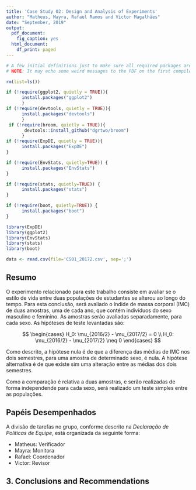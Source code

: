 ---
title: 'Case Study 02: Design and Analysis of Experiments'
author: "Matheus, Mayra, Rafael Ramos and Victor Magalhães"
date: "September, 2019"
output:
  pdf_document:
    fig_caption: yes
  html_document:
    df_print: paged
---

```{r setup,results='hide',warning=FALSE,echo=FALSE}
# A few initial definitions just to make sure all required packages are installed. Change as needed.
# NOTE: It may echo some weird messages to the PDF on the first compile (package installation messages). Run twice and the problem will (hopefully) go away.

rm(list=ls())

if (!require(ggplot2, quietly = TRUE)){
      install.packages("ggplot2")
      }
if (!require(devtools, quietly = TRUE)){
      install.packages("devtools")
      }
 if (!require(broom, quietly = TRUE)){
       devtools::install_github("dgrtwo/broom")
      }
if (!require(ExpDE, quietly = TRUE)){
      install.packages("ExpDE")
}

if (!require(EnvStats, quietly=TRUE)) {
      install.packages("EnvStats")
}

if (!require(stats, quietly=TRUE)) {
      install.packages("stats")
}

if (!require(boot, quietly=TRUE)) {
      install.packages("boot")
}

library(ExpDE)
library(ggplot2)
library(EnvStats)
library(stats)
library(boot)

data <- read.csv(file='CS01_20172.csv', sep=';')

```
## Resumo

O experimento relacionado para este trabalho consiste em avaliar se o estilo de vida entre duas populações de estudantes se alterou ao longo do tempo. Para esta conclusão, será avaliado o índide de massa corporal (IMC) de duas amostras, uma de cada ano, que contém indivíduos do sexo masculino e feminino. As amostras serão avaliadas separadamente, para cada sexo. As hipóteses de teste levantadas são:

$$
\begin{cases}
  H_0: \mu_{2016/2} - \mu_{2017/2} = 0 \\
  H_0: \mu_{2016/2} - \mu_{2017/2} \neq 0
\end{cases}
$$

Como descrito, a hipótese nula é de que a diferença das médias de IMC nos dois semestres, para uma amostra de determinado sexo, é nula. A hipótese alternativa é de que existe sim uma alteração entre as médias dos dois semestres.

Como a comparação é relativa a duas amostras, e serão realizadas de forma independende para cada sexo, será realizado um teste simples entre as populações.

## Papéis Desempenhados

A divisão de tarefas no grupo, conforme descrito na *Declaração de Políticas de Equipe*, está organizada da seguinte forma:

 - Matheus: Verificador
 - Mayra: Monitora
 - Rafael: Coordenador
 - Victor: Revisor



## 3. Conclusions and Recommendations
 

